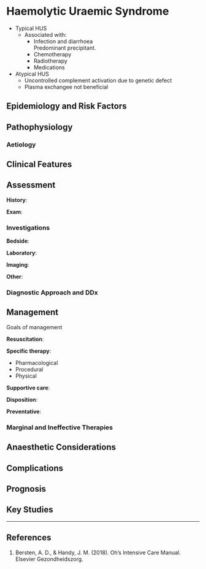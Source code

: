 # Haemolytic Uraemic Syndrome

* Typical HUS
	* Associated with:
		* Infection and diarrhoea\
		Predominant precipitant.
		* Chemotherapy
		* Radiotherapy
		* Medications
* Atypical HUS
	* Uncontrolled complement activation due to genetic defect
	* Plasma exchangee not beneficial

## Epidemiology and Risk Factors

## Pathophysiology

### Aetiology

## Clinical Features

## Assessment

**History**:

**Exam**:

### Investigations

**Bedside**:

**Laboratory**:

**Imaging**:

**Other**:

### Diagnostic Approach and DDx


## Management

:::priority
Goals of management
:::

**Resuscitation**:

**Specific therapy**:

* Pharmacological
* Procedural
* Physical

**Supportive care**:

**Disposition**:

**Preventative**:


### Marginal and Ineffective Therapies

## Anaesthetic Considerations

## Complications

## Prognosis

## Key Studies


---

## References

1. Bersten, A. D., & Handy, J. M. (2018). Oh’s Intensive Care Manual. Elsevier Gezondheidszorg.